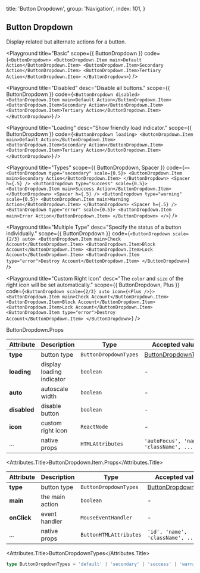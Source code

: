 
  title: 'Button Dropdown',
  group: 'Navigation',
  index: 101,
}

## Button Dropdown

Display related but alternate actions for a button.

<Playground
  title="Basic"
  scope={{ ButtonDropdown }}
  code={`
<ButtonDropdown>
  <ButtonDropdown.Item main>Default Action</ButtonDropdown.Item>
  <ButtonDropdown.Item>Secondary Action</ButtonDropdown.Item>
  <ButtonDropdown.Item>Tertiary Action</ButtonDropdown.Item>
</ButtonDropdown>
`}
/>

<Playground
  title="Disabled"
  desc="Disable all buttons."
  scope={{ ButtonDropdown }}
  code={`
<ButtonDropdown disabled>
  <ButtonDropdown.Item main>Default Action</ButtonDropdown.Item>
  <ButtonDropdown.Item>Secondary Action</ButtonDropdown.Item>
  <ButtonDropdown.Item>Tertiary Action</ButtonDropdown.Item>
</ButtonDropdown>
`}
/>

<Playground
  title="Loading"
  desc="Show friendly load indicator."
  scope={{ ButtonDropdown }}
  code={`
<ButtonDropdown loading>
  <ButtonDropdown.Item main>Default Action</ButtonDropdown.Item>
  <ButtonDropdown.Item>Secondary Action</ButtonDropdown.Item>
  <ButtonDropdown.Item>Tertiary Action</ButtonDropdown.Item>
</ButtonDropdown>
`}
/>

<Playground
  title="Types"
  scope={{ ButtonDropdown, Spacer }}
  code={`
<>
  <ButtonDropdown type="secondary" scale={0.5}>
    <ButtonDropdown.Item main>Secondary Action</ButtonDropdown.Item>
  </ButtonDropdown>
  <Spacer h={.5} />
  <ButtonDropdown type="success" scale={0.5}>
    <ButtonDropdown.Item main>Success Action</ButtonDropdown.Item>
  </ButtonDropdown>
  <Spacer h={.5} />
  <ButtonDropdown type="warning" scale={0.5}>
    <ButtonDropdown.Item main>Warning Action</ButtonDropdown.Item>
  </ButtonDropdown>
  <Spacer h={.5} />
  <ButtonDropdown type="error" scale={0.5}>
    <ButtonDropdown.Item main>Error Action</ButtonDropdown.Item>
  </ButtonDropdown>
</>
`}
/>

<Playground
  title="Multiple Type"
  desc="Specify the status of a button individually."
  scope={{ ButtonDropdown }}
  code={`
<ButtonDropdown scale={2/3} auto>
  <ButtonDropdown.Item main>Check Account</ButtonDropdown.Item>
  <ButtonDropdown.Item>Block Account</ButtonDropdown.Item>
  <ButtonDropdown.Item>Lock Account</ButtonDropdown.Item>
  <ButtonDropdown.Item type="error">Destroy Account</ButtonDropdown.Item>
</ButtonDropdown>
`}
/>

<Playground
  title="Custom Right Icon"
  desc="The `color` and `size` of the right icon will be set automatically."
  scope={{ ButtonDropdown, Plus }}
  code={`
<ButtonDropdown scale={2/3} auto icon={<Plus />}>
  <ButtonDropdown.Item main>Check Account</ButtonDropdown.Item>
  <ButtonDropdown.Item>Block Account</ButtonDropdown.Item>
  <ButtonDropdown.Item>Lock Account</ButtonDropdown.Item>
  <ButtonDropdown.Item type="error">Destroy Account</ButtonDropdown.Item>
</ButtonDropdown>
`}
/>

<Attributes edit="/pages/en-us/components/button-dropdown.mdx">
<Attributes.Title>ButtonDropdown.Props</Attributes.Title>

| Attribute    | Description               | Type                  | Accepted values                             | Default              |
| ------------ | ------------------------- | --------------------- | ------------------------------------------- | -------------------- |
| **type**     | button type               | `ButtonDropdownTypes` | [ButtonDropdownTypes](#buttondropdowntypes) | `default`            |
| **loading**  | display loading indicator | `boolean`             | -                                           | `false`              |
| **auto**     | autoscale width           | `boolean`             | -                                           | `false`              |
| **disabled** | disable button            | `boolean`             | -                                           | `false`              |
| **icon**     | custom right icon         | `ReactNode`           | -                                           | `ButtonDropdownIcon` |
| ...          | native props              | `HTMLAttributes`      | `'autoFocus', 'name', 'className', ...`     | -                    |

<Attributes.Title>ButtonDropdown.Item.Props</Attributes.Title>

| Attribute   | Description     | Type                   | Accepted values                             | Default   |
| ----------- | --------------- | ---------------------- | ------------------------------------------- | --------- |
| **type**    | button type     | `ButtonDropdownTypes`  | [ButtonDropdownTypes](#buttondropdowntypes) | `default` |
| **main**    | the main action | `boolean`              | -                                           | `false`   |
| **onClick** | event handler   | `MouseEventHandler`    | -                                           | -         |
| ...         | native props    | `ButtonHTMLAttributes` | `'id', 'name', 'className', ...`            | -         |

<Attributes.Title>ButtonDropdownTypes</Attributes.Title>

```ts
type ButtonDropdownTypes = 'default' | 'secondary' | 'success' | 'warning' | 'error'
```

</Attributes>

